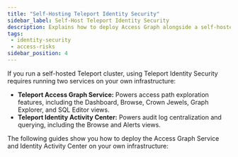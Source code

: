```yaml
---
title: "Self-Hosting Teleport Identity Security"
sidebar_label: Self-Host Teleport Identity Security
description: Explains how to deploy Access Graph alongside a self-hosted Teleport cluster.
tags:
 - identity-security
 - access-risks
sidebar_position: 4
---
```


If you run a self-hosted Teleport cluster, using Teleport Identity Security
requires running two services on your own infrastructure:

- **Teleport Access Graph Service:** Powers access path exploration features,
  including the Dashboard, Browse, Crown Jewels, Graph Explorer, and SQL Editor
  views.
- **Teleport Identity Activity Center:** Powers audit log centralization and
  querying, including the Browse and Alerts views.

The following guides show you how to deploy the Access Graph Service and
Identity Activity Center on your own infrastructure:

<DocCardList />
